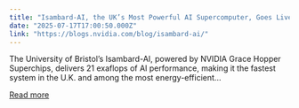 ```yaml
---
title: "Isambard-AI, the UK’s Most Powerful AI Supercomputer, Goes Live"
date: "2025-07-17T17:00:50.000Z"
link: "https://blogs.nvidia.com/blog/isambard-ai/"
---
```


The University of Bristol’s Isambard-AI, powered by NVIDIA Grace Hopper Superchips, delivers 21 exaflops of AI performance, making it the fastest system in the U.K. and among the most energy-efficient...

[Read more](https://blogs.nvidia.com/blog/isambard-ai/)

